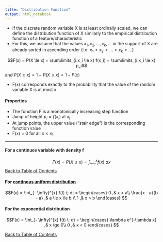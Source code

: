 ```yaml
---
title: "Distribution Function"
output: html_notebook
---
```


- If the discrete random variable X is at least ordinally scaled, we can define the distribution function of X similarly to the empirical distribution function of a feature/characteristic
- For this, we assume that the values $x_1, x_2, ... , x_k, ...$ in the support of X are already sorted in ascending
order (i.e. $x_1 < x_2 < ... < x_k < ...$)

$$F(x) = P(X \le x) = \sum\limits_{i:x_i \le x} f(x_i) = \sum\limits_{i:x_i \le x} p_i$$

and $P(X \ge x) = 1 - P(X \le x) = 1 - F(x)$

- F(x) corresponds exactly to the probability that the value of the random variable X is at most x.

#### Properties
- The function F is a monotonically increasing step function
- Jump of height $p_i = f(x_i)$ at $x_i$
- At jump points, the upper value ("stair edge") is the corresponding function value
- F(x) = 0 for all $x < x_1$

---

#### For a continuos variable with density f
$$F(x) = P(X \le x) = \int_{-\infty}^{x} f(x) \; dx$$
[Back to Table of Contents](../)

#### For [continous uniform distribution](./uniformDistribution.nb.html)

$$F(x) = \int_{- \infty}^{x} f(t) \; dt = \begin{cases}
0 ,& x < a\\
\frac{x - a}{b - a} ,& a \le x \le b \\
1 ,& x > b
\end{cases} $$

#### For the exponential distribution
$$F(x) = \int_{- \infty}^{x} f(t) \; dt = \begin{cases}
\lambda e^{-\lambda x} ,& x \ge 0\\
0  ,& x < 0
\end{cases} $$


[Back to Table of Contents](../)
